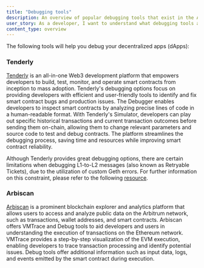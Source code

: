 ```yaml
---
title: "Debugging tools"
description: An overview of popular debugging tools that exist in the Arbitrum ecosystem
user_story: As a developer, I want to understand what debugging tools are available in the Arbitrum ecosystem.
content_type: overview
---
```



<KnowMoreToolsBox />

The following tools will help you debug your decentralized apps (dApps):

### Tenderly

[Tenderly](https://tenderly.co/) is an all-in-one Web3 development platform that empowers developers to build, test, monitor, and operate smart contracts from inception to mass adoption. Tenderly's debugging options focus on providing developers with efficient and user-friendly tools to identify and fix smart contract bugs and production issues. The Debugger enables developers to inspect smart contracts by analyzing precise lines of code in a human-readable format. With Tenderly's Simulator, developers can play out specific historical transactions and current transaction outcomes before sending them on-chain, allowing them to change relevant parameters and source code to test and debug contracts. The platform streamlines the debugging process, saving time and resources while improving smart contract reliability.

Although Tenderly provides great debugging options, there are certain limitations when debugging L1-to-L2 messages (also known as Retryable Tickets), due to the utilization of custom Geth errors. For further information on this constraint, please refer to the following [resource](/for-devs/troubleshooting-building#i-tried-to-create-a-retryable-ticket-but-the-transaction-reverted-on-l1--how-can-i-debug-the-issue).

### Arbiscan

[Arbiscan](https://arbiscan.io/) is a prominent blockchain explorer and analytics platform that allows users to access and analyze public data on the Arbitrum network, such as transactions, wallet addresses, and smart contracts. Arbiscan offers VMTrace and Debug tools to aid developers and users in understanding the execution of transactions on the Ethereum network. VMTrace provides a step-by-step visualization of the EVM execution, enabling developers to trace transaction processing and identify potential issues. Debug tools offer additional information such as input data, logs, and events emitted by the smart contract during execution.
